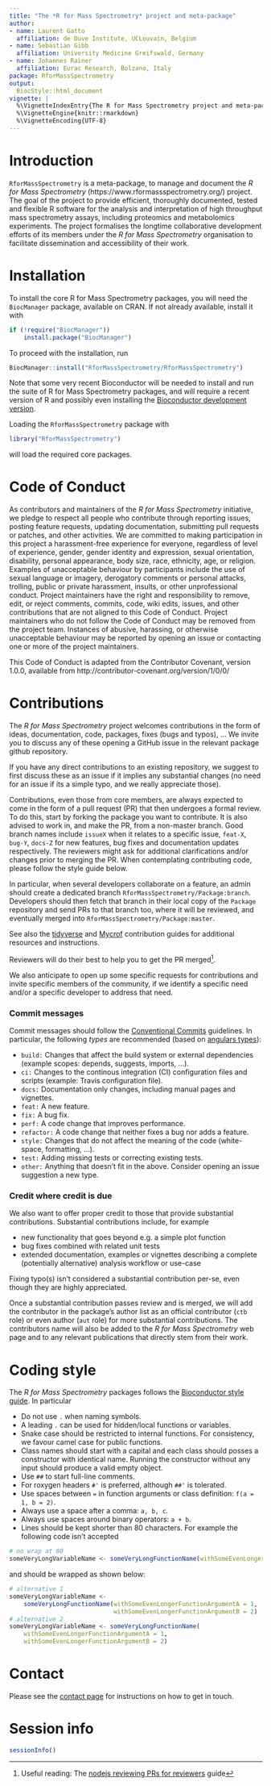 ```yaml
---
title: "The *R for Mass Spectrometry* project and meta-package"
author:
- name: Laurent Gatto
  affiliation: de Duve Institute, UCLouvain, Belgium
- name: Sebastian Gibb
  affiliation: University Medicine Greifswald, Germany
- name: Johannes Rainer
  affiliation: Eurac Research, Bolzano, Italy
package: RforMassSpectrometry
output:
  BiocStyle::html_document
vignette: |
  %\VignetteIndexEntry{The R for Mass Spectrometry project and meta-package}
  %\VignetteEngine{knitr::rmarkdown}
  %\VignetteEncoding{UTF-8}
---
```


# Introduction

`RforMassSpectrometry` is a meta-package, to manage and document the
*R for Mass Spectrometry* (https://www.rformassspectrometry.org/)
project. The goal of the project to provide efficient, thoroughly
documented, tested and flexible R software for the analysis and
interpretation of high throughput mass spectrometry assays, including
proteomics and metabolomics experiments. The project formalises the
longtime collaborative development efforts of its members under the
*R for Mass Spectrometry* organisation to facilitate dissemination and
accessibility of their work.

# Installation

To install the core R for Mass Spectrometry packages, you will need
the `BiocManager` package, available on CRAN. If not already
available, install it with

```r
if (!require("BiocManager"))
    install.package("BiocManager")
```

To proceed with the installation, run

```r
BiocManager::install("RforMassSpectrometry/RforMassSpectrometry")
```

Note that some very recent Bioconductor will be needed to install and
run the suite of R for Mass Spectrometry packages, and will require a
recent version of R and possibly even installing the [Bioconductor
development
version](http://bioconductor.org/developers/how-to/useDevel/).


Loading the `RforMassSpectrometry` package with

```r
library("RforMassSpectrometry")
```

will load the required core packages.


# Code of Conduct

As contributors and maintainers of the *R for Mass Spectrometry*
initiative, we pledge to respect all people who contribute through
reporting issues, posting feature requests, updating documentation,
submitting pull requests or patches, and other activities. We are
committed to making participation in this project a harassment-free
experience for everyone, regardless of level of experience, gender,
gender identity and expression, sexual orientation, disability,
personal appearance, body size, race, ethnicity, age, or
religion. Examples of unacceptable behaviour by participants include
the use of sexual language or imagery, derogatory comments or personal
attacks, trolling, public or private harassment, insults, or other
unprofessional conduct. Project maintainers have the right and
responsibility to remove, edit, or reject comments, commits, code,
wiki edits, issues, and other contributions that are not aligned to
this Code of Conduct. Project maintainers who do not follow the Code
of Conduct may be removed from the project team. Instances of abusive,
harassing, or otherwise unacceptable behaviour may be reported by
opening an issue or contacting one or more of the project maintainers.

This Code of Conduct is adapted from the Contributor Covenant, version
1.0.0, available from http://contributor-covenant.org/version/1/0/0/

# Contributions

The *R for Mass Spectrometry* project welcomes contributions in the
form of ideas, documentation, code, packages, fixes (bugs and typos),
... We invite you to discuss any of these opening a GitHub issue in
the relevant package github repository.

If you have any direct contributions to an existing repository, we
suggest to first discuss these as an issue if it implies any
substantial changes (no need for an issue if its a simple typo, and we
really appreciate those). 

Contributions, even those from core members, are always expected to
come in the form of a pull request (PR) that then undergoes a formal
review. To do this, start by forking the package you want to
contribute. It is also advised to work in, and make the PR, from a
non-master branch. Good branch names include `issueX` when it relates
to a specific issue, `feat-X`, `bug-Y`, `docs-Z` for new features, bug
fixes and documentation updates respectively. The reviewers might ask
for additional clarifications and/or changes prior to merging the
PR. When contemplating contributing code, please follow the style
guide below.

In particular, when several developers collaborate on a feature, an
admin should create a dedicated branch
`RforMassSpectrometry/Package:branch`. Developers should then fetch
that branch in their local copy of the `Package` repository and send
PRs to that branch too, where it will be reviewed, and eventually
merged into `RforMassSpectrometry/Package:master`.


See also the
[tidyverse](https://github.com/tidyverse/.github/blob/master/CONTRIBUTING.md)
and
[Mycrof](https://github.com/MycroftAI/mycroft-core/blob/dev/.github/CONTRIBUTING.md)
contribution guides for additional resources and instructions.

Reviewers will do their best to help you to get the PR
merged^[Useful reading: The [nodejs reviewing PRs for
reviewers](https://github.com/nodejs/node/blob/master/doc/guides/contributing/pull-requests.md#reviewing-pull-requests)
guide].


We also anticipate to open up some specific requests for contributions
and invite specific members of the community, if we identify a specific
need and/or a specific developer to address that need.

### Commit messages {.unnumbered}

Commit messages should follow the [Conventional
Commits](https://www.conventionalcommits.org/en/v1.0.0-beta.4/#summary)
guidelines. In particular, the following *types* are recommended
(based on [angulars
types](https://github.com/angular/angular/blob/22b96b9/CONTRIBUTING.md#-commit-message-guidelines)):

- `build:` Changes that affect the build system or external
  dependencies (example scopes: depends, suggests, imports, ...).
- `ci:` Changes to the continous integration (CI) configuration files
  and scripts (example: Travis configuration file).
- `docs:` Documentation only changes, including manual pages and vignettes.
- `feat:` A new feature.
- `fix:` A bug fix.
- `perf:` A code change that improves performance.
- `refactor:` A code change that neither fixes a bug nor adds a
  feature.
- `style:` Changes that do not affect the meaning of the code
  (white-space, formatting, ...).
- `test:` Adding missing tests or correcting existing tests.
- `other:` Anything that doesn't fit in the above. Consider opening an
  issue suggestion a new type.


### Credit where credit is due  {.unnumbered}

We also want to offer proper credit to those that provide substantial
contributions. Substantial contributions include, for example

- new functionality that goes beyond e.g. a simple plot function
- bug fixes combined with related unit tests
- extended documentation, examples or vignettes describing a complete
  (potentially alternative) analysis workflow or use-case

Fixing typo(s) isn't considered a substantial contribution per-se,
even though they are highly appreciated.

Once a substantial contribution passes review and is merged, we will
add the contributor in the package's author list as an official
contributor (`ctb` role) or even author (`aut` role) for more
substantial contributions. The contributors name will also be added to
the *R for Mass Spectrometry* web page and to any relevant publications that
directly stem from their work.


# Coding style

The *R for Mass Spectrometry* packages follows the [Bioconductor style
guide](https://bioconductor.org/developers/how-to/coding-style/). In
particular

- Do not use `.` when naming symbols.
- A leading `.` can be used for hidden/local functions or variables.
- Snake case should be restricted to internal functions. For
  consistency, we favour camel case for public functions.
- Class names should start with a capital and each class should posses
  a constructor with identical name. Running the constructor without
  any input should produce a valid empty object.
- Use `##` to start full-line comments.
- For roxygen headers `#'` is preferred, although `##'` is tolerated.
- Use spaces between `=` in function arguments or class definition:
  `f(a = 1, b = 2)`.
- Always use a space after a comma: `a, b, c`.
- Always use spaces around binary operators: `a + b`.
- Lines should be kept shorter than 80 characters. For example the
  following code isn't accepted

```r
# no wrap at 80
someVeryLongVariableName <- someVeryLongFunctionName(withSomeEvenLongerFunctionArgumentA = 1, withSomeEvenLongerFunctionArgumentB = 2)
```

and should be wrapped as shown below:

```r
# alternative 1
someVeryLongVariableName <-
    someVeryLongFunctionName(withSomeEvenLongerFunctionArgumentA = 1,
                             withSomeEvenLongerFunctionArgumentB = 2)
# alternative 2
someVeryLongVariableName <- someVeryLongFunctionName(
    withSomeEvenLongerFunctionArgumentA = 1,
    withSomeEvenLongerFunctionArgumentB = 2)
```


# Contact

Please see the [contact
page](https://www.rformassspectrometry.org/contact/) for instructions
on how to get in touch.

# Session info {.unnumbered}

```r
sessionInfo()
```
